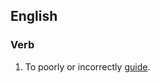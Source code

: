 ==English==
===Verb===
{{en-verb|misguides|misguiding|misguided|misguided}}

#To poorly or incorrectly [[guide]].